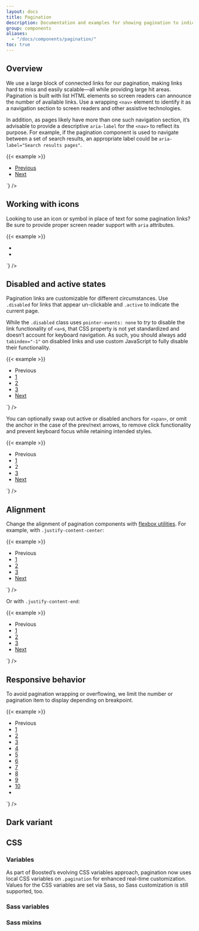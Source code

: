 ```yaml
---
layout: docs
title: Pagination
description: Documentation and examples for showing pagination to indicate a series of related content exists across multiple pages.
group: components
aliases:
  - "/docs/components/pagination/"
toc: true
---
```


## Overview

We use a large block of connected links for our pagination, making links hard to miss and easily scalable—all while providing large hit areas. Pagination is built with list HTML elements so screen readers can announce the number of available links. Use a wrapping `<nav>` element to identify it as a navigation section to screen readers and other assistive technologies.

In addition, as pages likely have more than one such navigation section, it’s advisable to provide a descriptive `aria-label` for the `<nav>` to reflect its purpose. For example, if the pagination component is used to navigate between a set of search results, an appropriate label could be `aria-label="Search results pages"`.

{{< example >}}
<nav aria-label="Page navigation example">
  <ul class="pagination">
    <li class="page-item"><a class="page-link" href="#">Previous</a></li>
    <li class="page-item"><a class="page-link" href="#">Next</a></li>
  </ul>
</nav>`} />

## Working with icons

Looking to use an icon or symbol in place of text for some pagination links? Be sure to provide proper screen reader support with `aria` attributes.

{{< example >}}
<nav aria-label="Page navigation example with icons">
  <ul class="pagination">
    <li class="page-item"><a class="page-link" href="#" aria-label="Previous"></a></li>
    <li class="page-item"><a class="page-link" href="#" aria-label="Next"></a></li>
  </ul>
</nav>`} />

## Disabled and active states

Pagination links are customizable for different circumstances. Use `.disabled` for links that appear un-clickable and `.active` to indicate the current page.

While the `.disabled` class uses `pointer-events: none` to _try_ to disable the link functionality of `<a>`s, that CSS property is not yet standardized and doesn’t account for keyboard navigation. As such, you should always add `tabindex="-1"` on disabled links and use custom JavaScript to fully disable their functionality.

{{< example >}}
<nav aria-label="...">
  <ul class="pagination">
    <li class="page-item disabled">
      <a class="page-link">Previous</a>
    </li>
    <li class="page-item"><a class="page-link" href="#">1</a></li>
    <li class="page-item active" aria-current="page">
      <a class="page-link" href="#">2</a>
    </li>
    <li class="page-item"><a class="page-link" href="#">3</a></li>
    <li class="page-item">
      <a class="page-link" href="#">Next</a>
    </li>
  </ul>
</nav>`} />

You can optionally swap out active or disabled anchors for `<span>`, or omit the anchor in the case of the prev/next arrows, to remove click functionality and prevent keyboard focus while retaining intended styles.

{{< example >}}
<nav aria-label="...">
  <ul class="pagination">
    <li class="page-item disabled">
      <span class="page-link">Previous</span>
    </li>
    <li class="page-item"><a class="page-link" href="#">1</a></li>
    <li class="page-item active" aria-current="page">
      <span class="page-link">2</span>
    </li>
    <li class="page-item"><a class="page-link" href="#">3</a></li>
    <li class="page-item">
      <a class="page-link" href="#">Next</a>
    </li>
  </ul>
</nav>`} />

## Alignment

Change the alignment of pagination components with [flexbox utilities]([[docsref:/utilities/flex]]). For example, with `.justify-content-center`:

{{< example >}}
<nav aria-label="Page navigation example">
  <ul class="pagination justify-content-center">
    <li class="page-item disabled">
      <a class="page-link">Previous</a>
    </li>
    <li class="page-item"><a class="page-link" href="#">1</a></li>
    <li class="page-item"><a class="page-link" href="#">2</a></li>
    <li class="page-item"><a class="page-link" href="#">3</a></li>
    <li class="page-item">
      <a class="page-link" href="#">Next</a>
    </li>
  </ul>
</nav>`} />

Or with `.justify-content-end`:

{{< example >}}
<nav aria-label="Page navigation example">
  <ul class="pagination justify-content-end">
    <li class="page-item disabled">
      <a class="page-link">Previous</a>
    </li>
    <li class="page-item"><a class="page-link" href="#">1</a></li>
    <li class="page-item"><a class="page-link" href="#">2</a></li>
    <li class="page-item"><a class="page-link" href="#">3</a></li>
    <li class="page-item">
      <a class="page-link" href="#">Next</a>
    </li>
  </ul>
</nav>`} />

<!-- Boosted mod -->
## Responsive behavior

To avoid pagination wrapping or overflowing, we limit the number or pagination item to display depending on breakpoint.

{{< example >}}
<nav aria-label="Page navigation example">
  <ul class="pagination">
    <li class="page-item disabled"><a class="page-link">Previous</a></li>
    <li class="page-item"><a class="page-link" href="#">1</a></li>
    <li class="page-item"><a class="page-link" href="#">2</a></li>
    <li class="page-item"><a class="page-link" href="#">3</a></li>
    <li class="page-item"><a class="page-link" href="#">4</a></li>
    <li class="page-item active" aria-current="page">
      <a class="page-link" href="#">5</a>
    </li>
    <li class="page-item"><a class="page-link" href="#">6</a></li>
    <li class="page-item"><a class="page-link" href="#">7</a></li>
    <li class="page-item"><a class="page-link" href="#">8</a></li>
    <li class="page-item"><a class="page-link" href="#">9</a></li>
    <li class="page-item"><a class="page-link" href="#">10</a></li>
    <li class="page-item"><a class="page-link" href="#" aria-label="Next"></a></li>
  </ul>
</nav>`} />

## Dark variant

<DeprecatedIn version="5.3.3" />

<CalloutDeprecatedDarkVariants component="pagination" />
<!-- End mod -->

## CSS

### Variables

<AddedIn version="5.2.0" />

As part of Boosted’s evolving CSS variables approach, pagination now uses local CSS variables on `.pagination` for enhanced real-time customization. Values for the CSS variables are set via Sass, so Sass customization is still supported, too.

<ScssDocs name="pagination-css-vars" file="scss/_pagination.scss" />

### Sass variables

<ScssDocs name="pagination-variables" file="scss/_variables.scss" />

### Sass mixins

<ScssDocs name="pagination-mixin" file="scss/mixins/_pagination.scss" />

<!-- Boosted mod: responsive behavior -->
<ScssDocs name="pagination-max-items-mixin" file="scss/mixins/_pagination.scss" />
